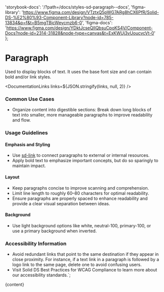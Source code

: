 

  'storybook-docs': '/?path=/docs/styles-sd-paragraph--docs',
  'figma-library':
    'https://www.figma.com/design/VTztxQ5pWG7ARg8hCX6PfR/Solid-DS-%E2%80%93-Component-Library?node-id=785-13834&p=f&t=B5mgTBjcWeycmzb6-0',
  'figma-docs':
    'https://www.figma.com/design/YDktJcseQIIQbsuCpoKS4V/Component-Docs?node-id=2314-31828&node-type=canvas&t=ExKWUj3vUoucvcVt-0'
};

# Paragraph

Used to display blocks of text. It uses the base font size and can contain bold and/or link styles.

<DefaultStory />

<DocumentationLinks links=${JSON.stringify(links, null, 2)} />

### Common Use Cases

- Organize content into digestible sections: Break down long blocks of text into smaller, more manageable paragraphs to improve readability and flow.

### Usage Guidelines

#### Emphasis and Styling

- Use [sd-link](/?path=/docs/components-sd-link--docs) to connect paragraphs to external or internal resources.
- Apply bold text to emphasize important concepts, but do so sparingly to maintain impact.

#### Layout

- Keep paragraphs concise to improve scanning and comprehension.
- Limit line length to roughly 60–80 characters for optimal readability.
- Ensure paragraphs are properly spaced to enhance readability and provide a clear visual separation between ideas.

#### Background

- Use light background options like white, neutral-100, primary-100, or use a primary background when inverted.

### Accessibility Information

- Avoid redundant links that point to the same destination if they appear in close proximity. For instance, if a text link in a paragraph is followed by a logo link to the same page, delete one to avoid confusing users.
- Visit <sd-link href="https://www.figma.com/design/YDktJcseQIIQbsuCpoKS4V/Component-Docs?node-id=10708-5011&t=Z1FxSGWkmXG5r5sw-4" target="_blank">Solid DS Best Practices for WCAG Compliance</sd-link> to learn more about our accessibility standards.`;

<Meta title="Styles/sd-paragraph/Overview" />

<OverviewFormatter story={SdParagraphStories.Default}>{content}</OverviewFormatter>
